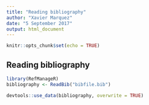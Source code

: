 ```yaml
---
title: "Reading bibliography"
author: "Xavier Marquez"
date: "5 September 2017"
output: html_document
---
```


```r
knitr::opts_chunk$set(echo = TRUE)
```

## Reading bibliography

```r
library(RefManageR)
bibliography <- ReadBib("bibfile.bib")

devtools::use_data(bibliography, overwrite = TRUE)
```

